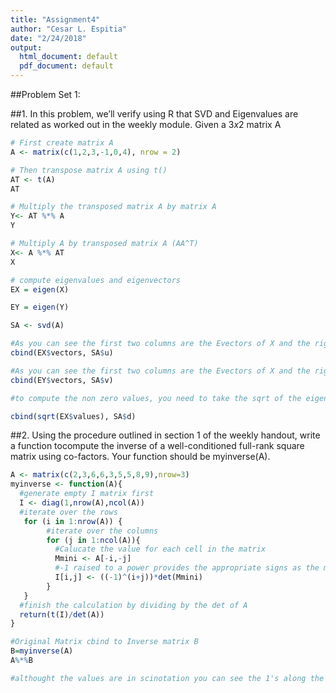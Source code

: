 ```yaml
---
title: "Assignment4"
author: "Cesar L. Espitia"
date: "2/24/2018"
output:
  html_document: default
  pdf_document: default
---
```


##Problem Set 1: 

##1. In this problem, we'll verify using R that SVD and Eigenvalues are related as worked out in the weekly module. Given a $3x2$ matrix A


```r
# First create matrix A
A <- matrix(c(1,2,3,-1,0,4), nrow = 2)

# Then transpose matrix A using t()
AT <- t(A)
AT

# Multiply the transposed matrix A by matrix A
Y<- AT %*% A
Y

# Multiply A by transposed matrix A (AA^T)
X<- A %*% AT
X

# compute eigenvalues and eigenvectors
EX = eigen(X)

EY = eigen(Y)

SA <- svd(A)

#As you can see the first two columns are the Evectors of X and the right are the left singular for A
cbind(EX$vectors, SA$u)

#As you can see the first two columns are the Evectors of X and the right are the right singular for A except the Evectors for Y has the third column that is not present in svd for the right singular.
cbind(EY$vectors, SA$v)

#to compute the non zero values, you need to take the sqrt of the eigenvalues for X and compare it to the singulard values of svd for A.  

cbind(sqrt(EX$values), SA$d)
```

##2. Using the procedure outlined in section 1 of the weekly handout, write a function tocompute the inverse of a well-conditioned full-rank square matrix using co-factors.  Your function should be myinverse(A).

```r
A <- matrix(c(2,3,6,6,3,5,5,8,9),nrow=3)
myinverse <- function(A){
  #generate empty I matrix first
  I <- diag(1,nrow(A),ncol(A))
  #iterate over the rows
   for (i in 1:nrow(A)) { 
        #iterate over the columns
        for (j in 1:ncol(A)){ 
          #Calucate the value for each cell in the matrix
          Mmini <- A[-i,-j]
          #-1 raised to a power provides the appropriate signs as the mini det is calculated for the 2x2s
          I[i,j] <- ((-1)^(i+j))*det(Mmini)
        }
   }
  #finish the calculation by dividing by the det of A
  return(t(I)/det(A))
}

#Original Matrix cbind to Inverse matrix B
B=myinverse(A)
A%*%B

#althought the values are in scinotation you can see the 1's along the diagonal and zero/near zero in the other cells.

```



